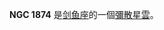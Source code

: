 {{NGCInfoBox|NGCID=NGC 1874|發現者=約翰·弗里德里希·威廉·赫歇爾|發現日期=1835年12月16日|其他編號=ESO 56-EN84|曆元=J2000.0|赤經=5時13分11.7秒
|赤緯=-69°22'35"|星座=剑鱼座|星體=彌散星雲|星等=|表面亮度=|藍等=9}}

'''NGC 1874''' 是[[剑鱼座|剑鱼座]]的一個[[彌散星雲|彌散星雲]]。

{{NGCReference|1874}}
{{Catalogs|NGC=1874}}